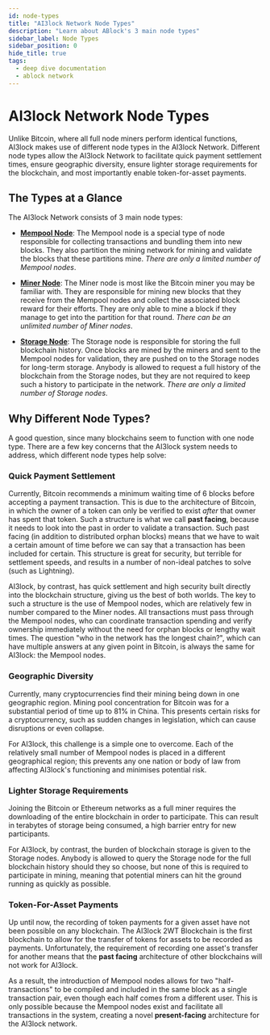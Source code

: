 ```yaml
---
id: node-types
title: "AI3lock Network Node Types"
description: "Learn about ABlock's 3 main node types"
sidebar_label: Node Types
sidebar_position: 0
hide_title: true
tags:
  - deep dive documentation
  - ablock network
---
```


# AI3lock Network Node Types
Unlike Bitcoin, where all full node miners perform identical functions, AI3lock makes use of different node types in the AI3lock Network. Different node types allow the AI3lock Network to facilitate quick payment settlement times, ensure geographic diversity, ensure lighter storage requirements for the blockchain, and most importantly enable token-for-asset payments.

## The Types at a Glance
The AI3lock Network consists of 3 main node types:
- [**Mempool Node**](Mempool-Node): The Mempool node is a special type of node responsible for collecting transactions and bundling them into new blocks. They also partition the mining network for mining and validate the blocks that these partitions mine. *There are only a limited number of Mempool nodes*.

- [**Miner Node**](Miner-Node): The Miner node is most like the Bitcoin miner you may be familiar with. They are responsible for mining new blocks that they receive from the Mempool nodes and collect the associated block reward for their efforts. They are only able to mine a block if they manage to get into the partition for that round. *There can be an unlimited number of Miner nodes*.

- [**Storage Node**](Storage-Node): The Storage node is responsible for storing the full blockchain history. Once blocks are mined by the miners and sent to the Mempool nodes for validation, they are pushed on to the Storage nodes for long-term storage. Anybody is allowed to request a full history of the blockchain from the Storage nodes, but they are not required to keep such a history to participate in the network. *There are only a limited number of Storage nodes*.

## Why Different Node Types?
A good question, since many blockchains seem to function with one node type. There are a few key concerns that the AI3lock system needs to address, which different node types help solve:

### Quick Payment Settlement
Currently, Bitcoin recommends a minimum waiting time of 6 blocks before accepting a payment transaction. This is due to the architecture of Bitcoin, in which the owner of a token can only be verified to exist *after* that owner has spent that token. Such a structure is what we call **past facing**, because it needs to look into the past in order to validate a transaction. Such past facing (in addition to distributed orphan blocks) means that we have to wait a certain amount of time before we can say that a transaction has been included for certain. This structure is great for security, but terrible for settlement speeds, and results in a number of non-ideal patches to solve (such as Lightning).

AI3lock, by contrast, has quick settlement and high security built directly into the blockchain structure, giving us the best of both worlds. The key to such a structure is the use of Mempool nodes, which are relatively few in number compared to the Miner nodes. All transactions must pass through the Mempool nodes, who can coordinate transaction spending and verify ownership immediately without the need for orphan blocks or lengthy wait times. The question "who in the network has the longest chain?", which can have multiple answers at any given point in Bitcoin, is always the same for AI3lock: the Mempool nodes.

### Geographic Diversity
Currently, many cryptocurrencies find their mining being down in one geographic region. Mining pool concentration for Bitcoin was for a substantial period of time up to 81% in China. This presents certain risks for a cryptocurrency, such as sudden changes in legislation, which can cause disruptions or even collapse. 

For AI3lock, this challenge is a simple one to overcome. Each of the relatively small number of Mempool nodes is placed in a different geographical region; this prevents any one nation or body of law from affecting AI3lock's functioning and minimises potential risk.

### Lighter Storage Requirements
Joining the Bitcoin or Ethereum networks as a full miner requires the downloading of the entire blockchain in order to participate. This can result in terabytes of storage being consumed, a high barrier entry for new participants.

For AI3lock, by contrast, the burden of blockchain storage is given to the Storage nodes. Anybody is allowed to query the Storage node for the full blockchain history should they so choose, but none of this is required to participate in mining, meaning that potential miners can hit the ground running as quickly as possible.

### Token-For-Asset Payments
Up until now, the recording of token payments for a given asset have not been possible on any blockchain. The AI3lock 2WT Blockchain is the first blockchain to allow for the transfer of tokens for assets to be recorded as payments. Unfortunately, the requirement of recording one asset's transfer for another means that the **past facing** architecture of other blockchains will not work for AI3lock.

As a result, the introduction of Mempool nodes allows for two "half-transactions" to be compiled and included in the same block as a single transaction pair, even though each half comes from a different user. This is only possible because the Mempool nodes exist and facilitate all transactions in the system, creating a novel **present-facing** architecture for the AI3lock network.
